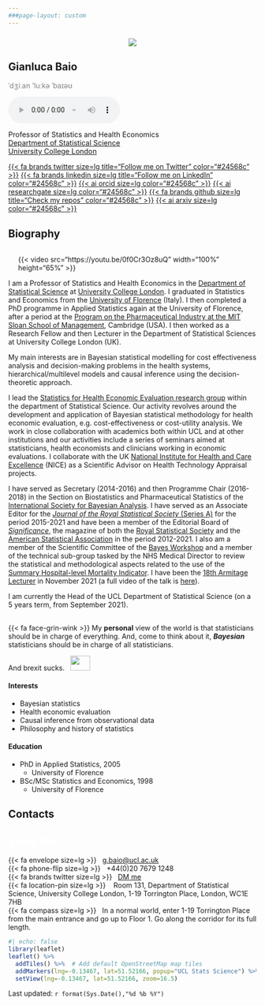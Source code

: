 ```yaml
---
###page-layout: custom
---
```


::::: {.grid}
::: {.g-col-12 .g-col-md-3}
### 

<center>
<img class="img-round" src="media/img/avatar.jpg">
</center>

## Gianluca Baio

<span style="color:grey;font-size:.9rem;">ˈdʒiːan 'luːkə ˈbaɪəʊ</span>

<p><span><audio controls style="width: 45%; margin-bottom: 0px">
<source src="./media/say-my-name.mp3" type="audio/mp3">
</audio>
</span></p>

<span style="font-size:.9rem;">
Professor of Statistics and Health Economics    
[Department of Statistical Science]()    
[University College London]()
</span>

[{{< fa brands twitter size=lg title="Follow me on Twitter" color="#24568c" >}}](https://twitter.com/gianlubaio)
[{{< fa brands linkedin size=lg title="Follow me on LinkedIn" color="#24568c" >}}](https://www.linkedin.com/in/gianluca-baio-b893879/)
[{{< ai orcid size=lg color="#24568c" >}}](https://orcid.org/0000-0003-4314-2570)
[{{< ai researchgate size=lg color="#24568c" >}}](https://www.researchgate.net/profile/Gianluca_Baio)
[{{< fa brands github size=lg title="Check my repos" color="#24568c" >}}](https://github.com/giabaio)
[{{< ai arxiv size=lg color="#24568c"  >}}](https://arxiv.org/a/baio_g_1.html)
:::

:::: {.g-col-12 .g-col-md-9}
# Biography

<div style="float: right;margin-left: 20px;margin-top: 0px;margin-bottom:0px;">
{{< video src="https://youtu.be/0f0Cr3Oz8uQ" width="100%" height="65%" >}}
</div>

I am a Professor of Statistics and Health Economics in the [Department of Statistical Science](https://www.ucl.ac.uk/statistics/) at [University College London](https://www.ucl.ac.uk/). I graduated in Statistics and Economics from the [University of Florence](https://www.disia.unifi.it/) (Italy). I then completed a PhD programme in Applied Statistics again at the University of Florence, after a period at the [Program on the Pharmaceutical Industry at the MIT Sloan School of Management](http://web.mit.edu/popi/), Cambridge (USA). I then worked as a Research Fellow and then Lecturer in the Department of Statistical Sciences at University College London (UK). 

My main interests are in Bayesian statistical modelling for cost effectiveness analysis and decision-making problems in the health systems, hierarchical/multilevel models and causal inference using the decision-theoretic approach. 

I lead the [Statistics for Health Economic Evaluation research group](https://egon.stats.ucl.ac.uk/research/statistics-health-economics/) within the department of Statistical Science. Our activity revolves around the development and application of Bayesian statistical methodology for health economic evaluation, e.g. cost-effectiveness or cost-utility analysis. We work in close collaboration with academics both within UCL and at other institutions and our activities include a series of seminars aimed at statisticians, health economists and clinicians working in economic evaluations. I collaborate with the UK [National Institute for Health and Care Excellence](https://www.nice.org.uk/) (NICE) as a Scientific Advisor on Health Technology Appraisal projects.

I have served as Secretary (2014-2016) and then Programme Chair (2016-2018) in the Section on Biostatistics and Pharmaceutical Statistics of the [International Society for Bayesian Analysis](https://bayesian.org/sectionschapters/biostatistics-and-pharmaceutical-statistics/). I have served as an Associate Editor for the [_Journal of the Royal Statistical Society_ (Series A)](https://rss.pericles-prod.literatumonline.com/journal/1467985X) for the period 2015-2021 and have been a member of the Editorial Board of [_Significance_](https://www.significancemagazine.com/), the magazine of both the [Royal Statistical Society](https://www.rss.org.uk) and the [American Statistical Association](http://www.amstat.org/) in the period 2012-2021. I also am a member of the Scientific Committee of the [Bayes Workshop](http://www.bayes-pharma.org/) and a member of the technical sub-group tasked by the NHS Medical Director to review the statistical and methodological aspects related to the use of the [Summary Hospital-level Mortality Indicator](https://digital.nhs.uk/data-and-information/publications/ci-hub/summary-hospital-level-mortality-indicator-shmi). I have been the [18th Armitage Lecturer](https://www.mrc-bsu.cam.ac.uk/news-and-events/armitage-lectureships-and-workshops/18th-armitage-lecture-and-workshop/) in November 2021 (a full video of the talk is [here](https://www.youtube.com/watch?v=Yldk-QNknDc)).

I am currently the Head of the UCL Department of Statistical Science (on a 5 years term, from September 2021).

::: {.callout-wink}
##

{{< fa face-grin-wink >}} My **personal** view of the world is that statisticians should be in charge of everything. And, come to think about it, ***Bayesian*** statisticians should be in charge of all statisticians.

And brexit sucks. &nbsp; ![](media/img/EU.jpg){width="40px" height="30px"}
:::
::::

::: {.g-col-12 .g-col-md-4 .g-start-md-4}
#### Interests

- Bayesian statistics
- Health economic evaluation
- Causal inference from observational data
- Philosophy and history of statistics
:::

:::: {.g-col-12 .g-col-md-4}
#### Education

::: {.education}
- PhD in Applied Statistics, 2005   
   - University of Florence
   
- BSc/MSc Statistics and Economics, 1998   
   - University of Florence
:::
::::

::: {.g-col-12 .g-col-md-3}

## Contacts
:::

::: {.g-col-12 .g-col-md-9}
## [Some text]{style="color:white;"} 

{{< fa envelope size=lg >}} &nbsp; [g.baio@ucl.ac.uk](mailto:g.baio@ucl.ac.uk)    
{{< fa phone-flip size=lg >}} &nbsp; +44(0)20 7679 1248    
{{< fa brands twitter size=lg >}} &nbsp; [DM me](https://twitter.com/gianlubaio)    
{{< fa location-pin size=lg >}} &nbsp;&nbsp; Room 131, Department of Statistical Science, University College London, 1-19 Torrington Place, London, WC1E 7HB    
{{< fa compass size=lg >}} &nbsp; In a normal world, enter 1-19 Torrington Place from the main entrance and go up to Floor 1. Go along the corridor for its full length.    


```r
#| echo: false
library(leaflet)
leaflet() %>%
  addTiles() %>%  # Add default OpenStreetMap map tiles
  addMarkers(lng=-0.13467, lat=51.52166, popup="UCL Stats Science") %>% 
  setView(lng=-0.13467, lat=51.52166, zoom=16.5)
```
:::

:::: {.g-col-12}
::: {.last-updated}
Last updated: `r format(Sys.Date(),"%d %b %Y")`
:::
::::


:::::

